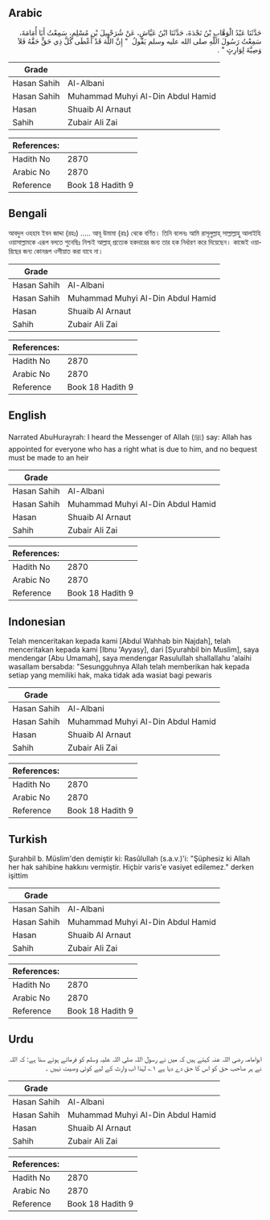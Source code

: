 ## Arabic


<div dir="rtl" lang="ar" style={{fontSize:'larger',backgroundColor:'#f8f9fa',padding:20}}>
حَدَّثَنَا عَبْدُ الْوَهَّابِ بْنُ نَجْدَةَ، حَدَّثَنَا ابْنُ عَيَّاشٍ، عَنْ شُرَحْبِيلَ بْنِ مُسْلِمٍ، سَمِعْتُ أَبَا أُمَامَةَ، سَمِعْتُ رَسُولَ اللَّهِ صلى الله عليه وسلم يَقُولُ ‏ "‏ إِنَّ اللَّهَ قَدْ أَعْطَى كُلَّ ذِي حَقٍّ حَقَّهُ فَلاَ وَصِيَّةَ لِوَارِثٍ ‏"‏ ‏.‏
</div>
<div style={{backgroundColor:'#f8f9fa',padding:20, marginBottom: 10}}><table> <thead> <tr> <th>Grade</th> <th></th> </tr> </thead> <tbody> <tr><td>Hasan Sahih</td><td>Al-Albani</td></tr><tr><td>Hasan Sahih</td><td>Muhammad Muhyi Al-Din Abdul Hamid</td></tr><tr><td>Hasan</td><td>Shuaib Al Arnaut</td></tr><tr><td>Sahih</td><td>Zubair Ali Zai</td></tr></tbody></table><table> <thead> <tr> <th>References:</th> <th></th> </tr> </thead> <tbody><tr><td>Hadith No</td><td>2870</td></tr><tr><td>Arabic No</td><td>2870</td></tr><tr><td>Reference</td><td>Book 18 Hadith 9</td></tr></tbody></table></div>

## Bengali


<div dir="ltr" lang="bn" style={{fontSize:'larger',backgroundColor:'#f8f9fa',padding:20}}>
আবদুল ওহহাব ইবন জাদ্দা (রহঃ) ..... আবূ উমামা (রাঃ) থেকে বর্ণিত। তিনি বলেনঃ আমি রাসূলুল্লাহ্ সাল্লাল্লাহু আলাইহি ওয়াসাল্লামকে এরূপ বলতে শুনেছিঃ নিশ্চই আল্লাহ্ প্রত্যেক হকদারের জন্য তার হক নির্ধারণ করে দিয়েছেন। কাজেই ওয়ারিছের জন্য কোনরূপ ওসীয়াত করা যাবে না।
</div>
<div style={{backgroundColor:'#f8f9fa',padding:20, marginBottom: 10}}><table> <thead> <tr> <th>Grade</th> <th></th> </tr> </thead> <tbody> <tr><td>Hasan Sahih</td><td>Al-Albani</td></tr><tr><td>Hasan Sahih</td><td>Muhammad Muhyi Al-Din Abdul Hamid</td></tr><tr><td>Hasan</td><td>Shuaib Al Arnaut</td></tr><tr><td>Sahih</td><td>Zubair Ali Zai</td></tr></tbody></table><table> <thead> <tr> <th>References:</th> <th></th> </tr> </thead> <tbody><tr><td>Hadith No</td><td>2870</td></tr><tr><td>Arabic No</td><td>2870</td></tr><tr><td>Reference</td><td>Book 18 Hadith 9</td></tr></tbody></table></div>

## English


<div dir="ltr" lang="en" style={{fontSize:'larger',backgroundColor:'#f8f9fa',padding:20}}>
Narrated AbuHurayrah: I heard the Messenger of Allah (ﷺ) say: Allah has appointed for everyone who has a right what is due to him, and no bequest must be made to an heir
</div>
<div style={{backgroundColor:'#f8f9fa',padding:20, marginBottom: 10}}><table> <thead> <tr> <th>Grade</th> <th></th> </tr> </thead> <tbody> <tr><td>Hasan Sahih</td><td>Al-Albani</td></tr><tr><td>Hasan Sahih</td><td>Muhammad Muhyi Al-Din Abdul Hamid</td></tr><tr><td>Hasan</td><td>Shuaib Al Arnaut</td></tr><tr><td>Sahih</td><td>Zubair Ali Zai</td></tr></tbody></table><table> <thead> <tr> <th>References:</th> <th></th> </tr> </thead> <tbody><tr><td>Hadith No</td><td>2870</td></tr><tr><td>Arabic No</td><td>2870</td></tr><tr><td>Reference</td><td>Book 18 Hadith 9</td></tr></tbody></table></div>

## Indonesian


<div dir="ltr" lang="id" style={{fontSize:'larger',backgroundColor:'#f8f9fa',padding:20}}>
Telah menceritakan kepada kami [Abdul Wahhab bin Najdah], telah menceritakan kepada kami [Ibnu 'Ayyasy], dari [Syurahbil bin Muslim], saya mendengar [Abu Umamah], saya mendengar Rasulullah shallallahu 'alaihi wasallam bersabda: "Sesungguhnya Allah telah memberikan hak kepada setiap yang memiliki hak, maka tidak ada wasiat bagi pewaris
</div>
<div style={{backgroundColor:'#f8f9fa',padding:20, marginBottom: 10}}><table> <thead> <tr> <th>Grade</th> <th></th> </tr> </thead> <tbody> <tr><td>Hasan Sahih</td><td>Al-Albani</td></tr><tr><td>Hasan Sahih</td><td>Muhammad Muhyi Al-Din Abdul Hamid</td></tr><tr><td>Hasan</td><td>Shuaib Al Arnaut</td></tr><tr><td>Sahih</td><td>Zubair Ali Zai</td></tr></tbody></table><table> <thead> <tr> <th>References:</th> <th></th> </tr> </thead> <tbody><tr><td>Hadith No</td><td>2870</td></tr><tr><td>Arabic No</td><td>2870</td></tr><tr><td>Reference</td><td>Book 18 Hadith 9</td></tr></tbody></table></div>

## Turkish


<div dir="ltr" lang="tr" style={{fontSize:'larger',backgroundColor:'#f8f9fa',padding:20}}>
Şurahbil b. Müslim'den demiştir ki: Rasûlullah (s.a.v.)'i: "Şüphesiz ki Allah her hak sahibine hakkını vermiştir. Hiçbir varis'e vasiyet edilemez." derken işittim
</div>
<div style={{backgroundColor:'#f8f9fa',padding:20, marginBottom: 10}}><table> <thead> <tr> <th>Grade</th> <th></th> </tr> </thead> <tbody> <tr><td>Hasan Sahih</td><td>Al-Albani</td></tr><tr><td>Hasan Sahih</td><td>Muhammad Muhyi Al-Din Abdul Hamid</td></tr><tr><td>Hasan</td><td>Shuaib Al Arnaut</td></tr><tr><td>Sahih</td><td>Zubair Ali Zai</td></tr></tbody></table><table> <thead> <tr> <th>References:</th> <th></th> </tr> </thead> <tbody><tr><td>Hadith No</td><td>2870</td></tr><tr><td>Arabic No</td><td>2870</td></tr><tr><td>Reference</td><td>Book 18 Hadith 9</td></tr></tbody></table></div>

## Urdu


<div dir="rtl" lang="ur" style={{fontSize:'larger',backgroundColor:'#f8f9fa',padding:20}}>
ابوامامہ رضی اللہ عنہ کہتے ہیں کہ میں نے رسول اللہ صلی اللہ علیہ وسلم کو فرماتے ہوئے سنا ہے: کہ اللہ نے ہر صاحب حق کو اس کا حق دے دیا ہے ۱؎ لہٰذا اب وارث کے لیے کوئی وصیت نہیں ۔
</div>
<div style={{backgroundColor:'#f8f9fa',padding:20, marginBottom: 10}}><table> <thead> <tr> <th>Grade</th> <th></th> </tr> </thead> <tbody> <tr><td>Hasan Sahih</td><td>Al-Albani</td></tr><tr><td>Hasan Sahih</td><td>Muhammad Muhyi Al-Din Abdul Hamid</td></tr><tr><td>Hasan</td><td>Shuaib Al Arnaut</td></tr><tr><td>Sahih</td><td>Zubair Ali Zai</td></tr></tbody></table><table> <thead> <tr> <th>References:</th> <th></th> </tr> </thead> <tbody><tr><td>Hadith No</td><td>2870</td></tr><tr><td>Arabic No</td><td>2870</td></tr><tr><td>Reference</td><td>Book 18 Hadith 9</td></tr></tbody></table></div>